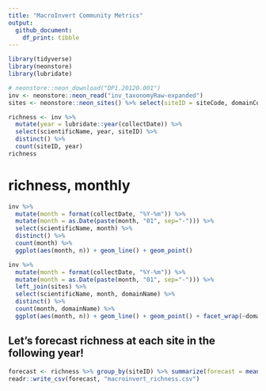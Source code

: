 ```yaml
---
title: "MacroInvert Community Metrics"
output: 
  github_document:
    df_print: tibble
---
```


```r
library(tidyverse)
library(neonstore)
library(lubridate)
```


```r
# neonstore::neon_download("DP1.20120.001")
inv <- neonstore::neon_read("inv_taxonomyRaw-expanded")
sites <- neonstore::neon_sites() %>% select(siteID = siteCode, domainCode, domainName)

```


```r
richness <- inv %>%
  mutate(year = lubridate::year(collectDate)) %>%
  select(scientificName, year, siteID) %>% 
  distinct() %>%
  count(siteID, year)
richness
```

# richness, monthly

```r
inv %>%
  mutate(month = format(collectDate, "%Y-%m")) %>% 
  mutate(month = as.Date(paste(month, "01", sep="-"))) %>%
  select(scientificName, month) %>% 
  distinct() %>%
  count(month) %>% 
  ggplot(aes(month, n)) + geom_line() + geom_point()
```


```r
inv %>%
  mutate(month = format(collectDate, "%Y-%m")) %>% 
  mutate(month = as.Date(paste(month, "01", sep="-"))) %>%
  left_join(sites) %>%
  select(scientificName, month, domainName) %>% 
  distinct() %>%
  count(month, domainName) %>% 
  ggplot(aes(month, n)) + geom_line() + geom_point() + facet_wrap(~domainName, ncol = 3)
```



## Let's forecast richness at each site in the following year!

```r
forecast <- richness %>% group_by(siteID) %>% summarize(forecast = mean(n), sd = sd(n))
readr::write_csv(forecast, "macroinvert_richness.csv")
```


